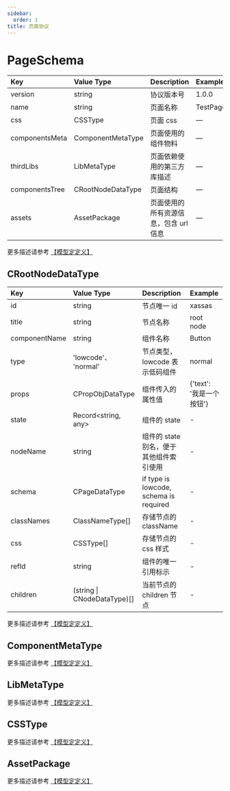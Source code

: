 ```yaml
---
sidebar:
  order: 1
title: 页面协议
---
```


# PageSchema

| Key            | Value Type        | Description                           | Example  |
| :------------- | :---------------- | :------------------------------------ | :------- |
| version        | string            | 协议版本号                            | 1.0.0    |
| name           | string            | 页面名称                              | TestPage |
| css            | CSSType           | 页面 css                              | —        |
| componentsMeta | ComponentMetaType | 页面使用的组件物料                    | —        |
| thirdLibs      | LibMetaType       | 页面依赖使用的第三方库描述            | —        |
| componentsTree | CRootNodeDataType | 页面结构                              | —        |
| assets         | AssetPackage      | 页面使用的所有资源信息，包含 url 信息 | —        |

更多描述请参考 [【模型定定义】](https://github.com/hlerenow/chameleon/blob/master/packages/model/src/types/page.ts)

## CRootNodeDataType

| Key           | Value Type                  | Description                             | Example                    |
| :------------ | :-------------------------- | :-------------------------------------- | :------------------------- |
| id            | string                      | 节点唯一 id                             | xassas                     |
| title         | string                      | 节点名称                                | root node                  |
| componentName | string                      | 组件名称                                | Button                     |
| type          | 'lowcode'、 'normal'        | 节点类型， lowcode 表示低码组件         | normal                     |
| props         | CPropObjDataType            | 组件传入的属性值                        | \{'text': '我是一个按钮'\} |
| state         | Record\<string, any\>       | 组件的 state                            | -                          |
| nodeName      | string                      | 组件的 state 别名，便于其他组件索引使用 | -                          |
| schema        | CPageDataType               | if type is lowcode, schema is required  | -                          |
| classNames    | ClassNameType[]             | 存储节点的 className                    | -                          |
| css           | CSSType[]                   | 存储节点的 css 样式                     | -                          |
| refId         | string                      | 组件的唯一引用标示                      | -                          |
| children      | (string \| CNodeDataType)[] | 当前节点的 children 节点                | -                          |

更多描述请参考 [【模型定定义】](https://github.com/hlerenow/chameleon/blob/master/packages/model/src/types/node.ts)

## ComponentMetaType

更多描述请参考 [【模型定定义】](https://github.com/hlerenow/chameleon/blob/master/packages/model/src/types/page.ts)

## LibMetaType

更多描述请参考 [【模型定定义】](https://github.com/hlerenow/chameleon/blob/master/packages/model/src/types/base.ts)

## CSSType

更多描述请参考 [【模型定定义】](https://github.com/hlerenow/chameleon/blob/master/packages/model/src/types/base.ts)

## AssetPackage

更多描述请参考 [【模型定定义】](https://github.com/hlerenow/chameleon/blob/master/packages/model/src/types/base.ts)
